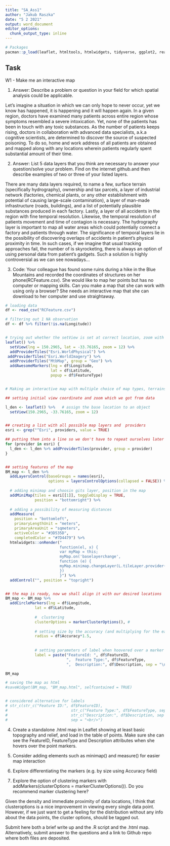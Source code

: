```yaml
---
title: "SA_Ass1"
author: "Jakub Raszka"
date: "5 2 2021"
output: word_document
editor_options: 
  chunk_output_type: inline
---
```


```r
# Packages
pacman::p_load(leaflet, htmltools, htmlwidgets, tidyverse, ggplot2, reader, raster, sf)


```

## Task
W1 - Make me an interactive map


1. Answer: Describe a problem or question in your field for which spatial analysis could be applicable.

Let's imagine a situation in which we can only hope to never occur, yet we know has happened, it is happening and it will happen again. In a given region, doctors have examined many patients across entire region whose symptoms resembled a severe intoxication. Yet, none of the patients has been in touch with any toxic substances. As the number of patients keeps rising, doctors in collaboration with advanced data specialists, a.k.a cognitive scientists, are determined to discover the source of suspected poisoning.
To do so, home and work address of all patients are obtained and mapped along with any locations wherein patients regularly spent substantial amount of their time.

2. Answer: List 5 data layers that you think are necessary to answer your question/solve your problem. Find on the internet github.and then describe examples of two or three of your listed layers.

There are many data layers required, to name a few, surface terrain (specifically hydrography), ownership and tax parcels, a layer of industrial network (factories, chemical plants, or any other establishment with potential of causing large-scale contamination), a layer of man-made infrastructure (roads, buildings),  and a list of potentially plausible substances produced in each factory. Lastly, a layer of all accidents in the region with fine temporal resolution. Likewise, the temporal resolution of patients movement and time of contagion is necessary.
The hydrography layer is important to map all water areas which could potentially connect a factory and patients through water. The significance of temporal layers lie in the possibility of discovering overlaps of accidents in patient's physical proximity in time. 
In such cases, if we imagine that usual tracking approaches fail, the number of is skyrocketing, there is always an option of using  personal data from patient's gadgets. Such a solution is highly controversial as we can see nowadays... 


3. Code: Your colleague has found some ruins during a hike in the Blue Mountains and recorded the coordinates of structures on her phone(RCFeature.csv). She would like to map her points but has no computer or mapping skills. Can you make a map that she can work with using only a browser? She needs an interactive map that she can download to her computer and use straightaway.

```r
# loading data
df <- read_csv("RCFeature.csv")

# filtering out 1 NA observation
df <- df %>% filter(!is.na(Longitude))


# trying out whether the setView is set at correct location, zoom with only 3 map layers
leaflet() %>%
  setView(lng = 150.2965, lat = -33.76165, zoom = 12) %>% 
  addProviderTiles("Esri.WorldPhysical") %>% 
 addProviderTiles("Esri.WorldImagery") %>% 
  addProviderTiles("MtbMap", group = "Geo") %>% 
  addAwesomeMarkers(lng = df$Longitude,
                    lat = df$Latitude, 
                    popup = df$FeatureType)


# Making an interactive map with multiple choice of map types, terrains

## setting initial view coordinate and zoom which we got from data  

l_den <- leaflet() %>%   # assign the base location to an object
  setView(150.2965, -33.76165, zoom = 12)


## creating a list with all possible map layers and  providers
esri <- grep("^Esri", providers, value = TRUE)

## putting them into a line so we don't have to repeat ourselves later on
for (provider in esri) {
  l_den <- l_den %>% addProviderTiles(provider, group = provider)
}


## setting features of the map
BM_map <- l_den %>%
  addLayersControl(baseGroups = names(esri),
                   options = layersControlOptions(collapsed = FALSE)) %>%
  
  # adding minimap and choosin gits layer, position in the map
  addMiniMap(tiles = esri[[1]], toggleDisplay = TRUE,
             position = "bottomright") %>%
  
  # adding a possibility of measuring distances
  addMeasure(
    position = "bottomleft",
    primaryLengthUnit = "meters",
    primaryAreaUnit = "sqmeters",
    activeColor = "#3D535D",
    completedColor = "#7D4479") %>% 
  htmlwidgets::onRender("
                        function(el, x) {
                        var myMap = this;
                        myMap.on('baselayerchange',
                        function (e) {
                        myMap.minimap.changeLayer(L.tileLayer.provider(e.name));
                        })
                        }") %>% 
  addControl("", position = "topright")


## the map is ready, now we shall align it with our desired locations 
BM_map <- BM_map %>% 
  addCircleMarkers(lng = df$Longitude, 
             lat = df$Latitude,
             
             #  clustering
             clusterOptions = markerClusterOptions(), # 
             
             # setting size by the accuracy (and multiplying for the ease of finding all of them)
             radius = df$Accuracy*1.5,
              
             
             # setting parameters of label when hoovered over a marker
             label = paste("FeatureId: ", df$FeatureID,
                           ",  Feature Type:", df$FeatureType,
                           ",  Description:", df$Description, sep = "\n"))

BM_map

# saving the map as html
#saveWidget(BM_map, "BM_map.html", selfcontained = TRUE)


# considered alternative for labels
# str_c(str_c("Feature ID:", df$FeatureID),
#                            str_c("Feature Type:", df$FeatureType, sep = " "),
#                            str_c("Description:", df$Description, sep = " "),
#                            sep = "<br/>")
```


4. Create a standalone .html map in Leaflet showing at least basic topography and relief, and load in the table of points. Make sure she can see the FeatureID, FeatureType and Description attributes when she hovers over the point markers. 

5. Consider adding elements such as minimap() and measure() for easier map interaction
6. Explore differentiating the markers (e.g. by size using Accuracy field)

7. Explore the option of clustering markers with addMarkers(clusterOptions = markerClusterOptions()). Do you recommend marker clustering here?

Given the density and immediate proximity of data locations, I think that clusteroptions is a nice improvement in viewing every single data point. However, if we just want to get a feeling for the distribution without any info about the data points, the cluster options, should be tagged out.



Submit here both a brief write up and the .R script and the .html map. Alternatively, submit answer to the questions and a link to Github repo where both files are deposited.











